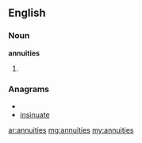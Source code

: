 ==English==

===Noun===
'''annuities'''

# {{plural of|[[annuity]]}}

===Anagrams===
* {{alphagram|aeiinnstu}}
* [[insinuate#English|insinuate]]

[[ar:annuities]]
[[mg:annuities]]
[[my:annuities]]